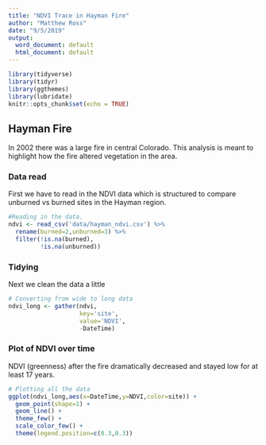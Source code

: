 ```yaml
---
title: "NDVI Trace in Hayman Fire"
author: "Matthew Ross"
date: "9/5/2019"
output:
  word_document: default
  html_document: default
---
```


```r
library(tidyverse)
library(tidyr)
library(ggthemes)
library(lubridate)
knitr::opts_chunk$set(echo = TRUE)
```

## Hayman Fire

In 2002 there was a large fire in central Colorado. This analysis is meant
to highlight how the fire altered vegetation in the area.


### Data read

First we have to read in the NDVI data which is structured to compare
unburned vs burned sites in the Hayman region. 

```r
#Reading in the data. 
ndvi <- read_csv('data/hayman_ndvi.csv') %>%
  rename(burned=2,unburned=3) %>%
  filter(!is.na(burned),
         !is.na(unburned))


```

### Tidying 

Next we clean the data a little
```r
# Converting from wide to long data
ndvi_long <- gather(ndvi,
                    key='site',
                    value='NDVI',
                    -DateTime)

```

### Plot of NDVI over time

NDVI (greenness) after the fire dramatically decreased and stayed low for at least
17 years. 
```r

# Plotting all the data
ggplot(ndvi_long,aes(x=DateTime,y=NDVI,color=site)) +
  geom_point(shape=1) +
  geom_line() +
  theme_few() + 
  scale_color_few() +
  theme(legend.position=c(0.3,0.3))


```

